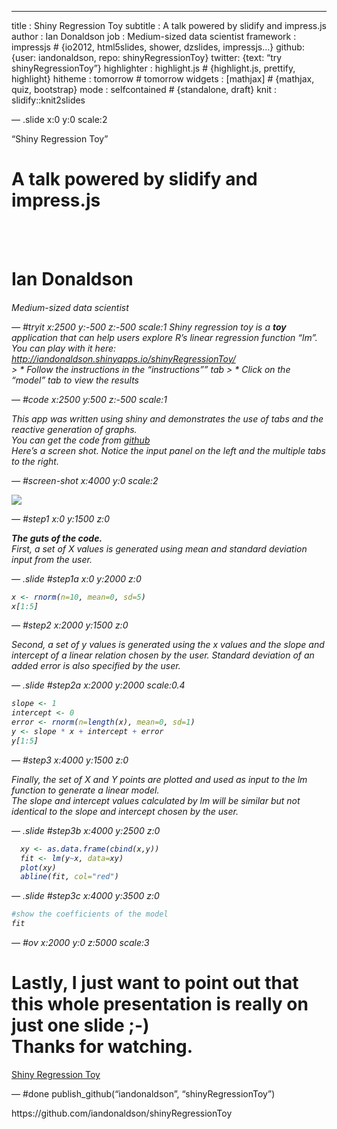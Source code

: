 ---
title       : Shiny Regression Toy 
subtitle    : A talk powered by slidify and impress.js
author      : Ian Donaldson
job         : Medium-sized data scientist
framework   : impressjs        # {io2012, html5slides, shower, dzslides, impressjs...}
github: {user: iandonaldson, repo: shinyRegressionToy}
twitter: {text: "try shinyRegressionToy"}
highlighter : highlight.js  # {highlight.js, prettify, highlight}
hitheme     : tomorrow     # tomorrow
widgets     : [mathjax]            # {mathjax, quiz, bootstrap}
mode        : selfcontained # {standalone, draft}
knit        : slidify::knit2slides


--- .slide x:0 y:0 scale:2

<q>Shiny Regression Toy</q>
<h1> A talk powered by slidify and impress.js</h1>
<br>
<br>
<h1>Ian Donaldson</h1>
<h6>Medium-sized data scientist

--- #tryit x:2500 y:-500 z:-500  scale:1
<!-- this should be a comment-->
Shiny regression toy is a **toy** application that can help users explore R's linear regression function "lm".
<br>
You can play with it here: [http://iandonaldson.shinyapps.io/shinyRegressionToy/](http://iandonaldson.shinyapps.io/shinyRegressionToy/)
<br>
> * Follow the instructions in the "instructions"" tab
> * Click on the "model" tab to view the results

--- #code x:2500 y:500  z:-500 scale:1

This app was written using shiny and demonstrates the use of tabs and the reactive generation of graphs.
<br>
You can get the code from [github](https://github.com/iandonaldson/shinyRegressionToy)
<br>
Here's a screen shot.  Notice the input panel on the left and the multiple tabs to the right.

--- #screen-shot x:4000 y:0 scale:2

<img src="./assets/img/shinyRegressionToy.png">

--- #step1 x:0 y:1500 z:0

<b>The guts of the code.</b>  <br>
First, a set of X values is generated using mean and standard deviation input from the user.<br>

--- .slide #step1a x:0 y:2000 z:0
```r
x <- rnorm(n=10, mean=0, sd=5)
x[1:5]
```


--- #step2 x:2000 y:1500 z:0

Second, a set of y values is generated using the x values and the slope and intercept of a linear relation chosen by the user.  Standard deviation of an added error is also specified by the user.

--- .slide #step2a x:2000 y:2000 scale:0.4
```r
slope <- 1
intercept <- 0
error <- rnorm(n=length(x), mean=0, sd=1)
y <- slope * x + intercept + error
y[1:5]
```  


--- #step3 x:4000 y:1500 z:0

Finally, the set of X and Y points are plotted and used as input to the lm function to generate a linear model.<br>
The slope and intercept values calculated by lm will be similar but not identical to the slope and intercept chosen by the user.


--- .slide #step3b x:4000 y:2500 z:0
```r
  xy <- as.data.frame(cbind(x,y))
  fit <- lm(y~x, data=xy)
  plot(xy)   
  abline(fit, col="red")
```

--- .slide #step3c x:4000 y:3500 z:0  
  
```r
#show the coefficients of the model
fit
```

--- #ov x:2000 y:0 z:5000 scale:3

<h1>Lastly, I just want to point out that this whole presentation is really on just one slide ;-)<br> Thanks for watching.</h1>
[Shiny Regression Toy](http://iandonaldson.shinyapps.io/shinyRegressionToy/)


--- #done 
publish_github("iandonaldson", "shinyRegressionToy")

https://github.com/iandonaldson/shinyRegressionToy






